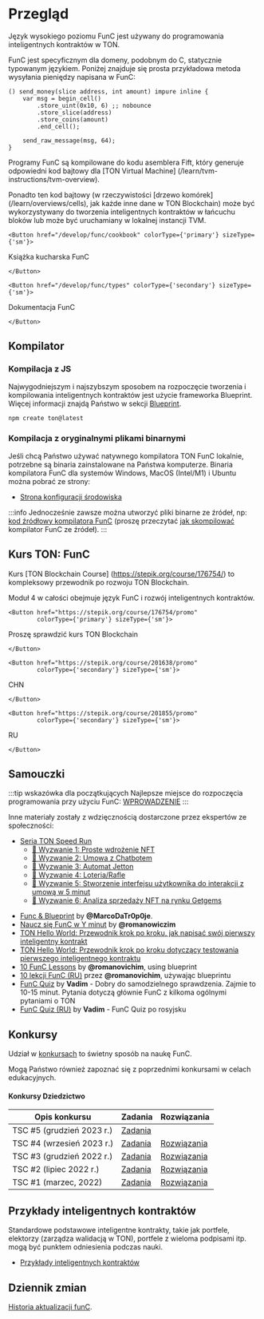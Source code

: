
# Przegląd

Język wysokiego poziomu FunC jest używany do programowania inteligentnych kontraktów w TON.

FunC jest specyficznym dla domeny, podobnym do C, statycznie typowanym językiem.
Poniżej znajduje się prosta przykładowa metoda wysyłania pieniędzy napisana w FunC:

```func
() send_money(slice address, int amount) impure inline {
    var msg = begin_cell()
        .store_uint(0x10, 6) ;; nobounce
        .store_slice(address)
        .store_coins(amount)
        .end_cell();

    send_raw_message(msg, 64);
}
```

Programy FunC są kompilowane do kodu asemblera Fift, który generuje odpowiedni kod bajtowy dla [TON Virtual Machine] (/learn/tvm-instructions/tvm-overview).

Ponadto ten kod bajtowy (w rzeczywistości [drzewo komórek] (/learn/overviews/cells), jak każde inne dane w TON Blockchain) może być wykorzystywany do tworzenia inteligentnych kontraktów w łańcuchu bloków lub może być uruchamiany w lokalnej instancji TVM.

```mdx-code-block
<Button href="/develop/func/cookbook" colorType={'primary'} sizeType={'sm'}>
```

Książka kucharska FunC

```mdx-code-block
</Button>
```

```mdx-code-block
<Button href="/develop/func/types" colorType={'secondary'} sizeType={'sm'}>
```

Dokumentacja FunC

```mdx-code-block
</Button>
```

## Kompilator

### Kompilacja z JS

Najwygodniejszym i najszybszym sposobem na rozpoczęcie tworzenia i kompilowania inteligentnych kontraktów jest użycie frameworka Blueprint. Więcej informacji znajdą Państwo w sekcji [Blueprint](/develop/smart-contracts/sdk/javascript).

```bash
npm create ton@latest
```

### Kompilacja z oryginalnymi plikami binarnymi

Jeśli chcą Państwo używać natywnego kompilatora TON FunC lokalnie, potrzebne są binaria zainstalowane na Państwa komputerze. Binaria kompilatora FunC dla systemów Windows, MacOS (Intel/M1) i Ubuntu można pobrać ze strony:

- [Strona konfiguracji środowiska](/develop/smart-contracts/environment/installation)

:::info
Jednocześnie zawsze można utworzyć pliki binarne ze źródeł, np:\
[kod źródłowy kompilatora FunC](https://github.com/ton-blockchain/ton/tree/master/crypto/func) (proszę przeczytać [jak skompilować](/develop/howto/compile#func) kompilator FunC ze źródeł).
:::

## Kurs TON: FunC

Kurs [TON Blockchain Course] (https://stepik.org/course/176754/) to kompleksowy przewodnik po rozwoju TON Blockchain.

Moduł 4 w całości obejmuje język FunC i rozwój inteligentnych kontraktów.

```mdx-code-block
<Button href="https://stepik.org/course/176754/promo" 
        colorType={'primary'} sizeType={'sm'}>
```

Proszę sprawdzić kurs TON Blockchain

```mdx-code-block
</Button>
```

```mdx-code-block
<Button href="https://stepik.org/course/201638/promo" 
        colorType={'secondary'} sizeType={'sm'}>
```

CHN

```mdx-code-block
</Button>
```

```mdx-code-block
<Button href="https://stepik.org/course/201855/promo" 
        colorType={'secondary'} sizeType={'sm'}>
```

RU

```mdx-code-block
</Button>
```

## Samouczki

:::tip wskazówka dla początkujących
Najlepsze miejsce do rozpoczęcia programowania przy użyciu FunC: [WPROWADZENIE](/develop/smart-contracts/)
:::

Inne materiały zostały z wdzięcznością dostarczone przez ekspertów ze społeczności:

- [Seria TON Speed Run](https://tonspeedrun.com/)
  - [🚩 Wyzwanie 1: Proste wdrożenie NFT](https://github.com/romanovichim/TONQuest1)
  - [🚩 Wyzwanie 2: Umowa z Chatbotem](https://github.com/romanovichim/TONQuest2)
  - [🚩 Wyzwanie 3: Automat Jetton](https://github.com/romanovichim/TONQuest3)
  - [🚩 Wyzwanie 4: Loteria/Rafle](https://github.com/romanovichim/TONQuest4)
  - [🚩 Wyzwanie 5: Stworzenie interfejsu użytkownika do interakcji z umową w 5 minut](https://github.com/romanovichim/TONQuest5)
  - [🚩 Wyzwanie 6: Analiza sprzedaży NFT na rynku Getgems](https://github.com/romanovichim/TONQuest6)

<!---->

- [Func & Blueprint](https://www.youtube.com/watch?v=7omBDfSqGfA&list=PLtUBO1QNEKwtO_zSyLj-axPzc9O9rkmYa) by **@MarcoDaTr0p0je**.
- [Naucz się FunC w Y minut](https://learnxinyminutes.com/docs/func/) by **@romanowiczim**
- [TON Hello World: Przewodnik krok po kroku, jak napisać swój pierwszy inteligentny kontrakt](https://ton-community.github.io/tutorials/02-contract/)
- [TON Hello World: Przewodnik krok po kroku dotyczący testowania pierwszego inteligentnego kontraktu](https://ton-community.github.io/tutorials/04-testing/)
- [10 FunC Lessons](https://github.com/romanovichim/TonFunClessons_Eng) by **@romanovichim**, using blueprint
- [10 lekcji FunC (RU)](https://github.com/romanovichim/TonFunClessons_ru) przez **@romanovichim**, używając blueprintu
- [FunC Quiz](https://t.me/toncontests/60) by **Vadim** - Dobry do samodzielnego sprawdzenia. Zajmie to 10-15 minut. Pytania dotyczą głównie FunC z kilkoma ogólnymi pytaniami o TON
- [FunC Quiz (RU)](https://t.me/toncontests/58?comment=14888) by **Vadim** - FunC Quiz po rosyjsku

## Konkursy

Udział w [konkursach](https://t.me/toncontests) to świetny sposób na naukę FunC.

Mogą Państwo również zapoznać się z poprzednimi konkursami w celach edukacyjnych.

#### Konkursy Dziedzictwo

| Opis konkursu                       | Zadania                                                                                                       | Rozwiązania                                                                                                                           |
| ----------------------------------- | ------------------------------------------------------------------------------------------------------------- | ------------------------------------------------------------------------------------------------------------------------------------- |
| TSC #5 (grudzień 2023 r.)           | [Zadania](https://github.com/ton-community/tsc5)                                                              |                                                                                                                                       |
| TSC #4 (wrzesień 2023 r.)           | [Zadania](https://github.com/ton-community/tsc4)                                                              | [Rozwiązania](/develop/smart-contracts/examples#ton-smart-challenge-4)                                                                |
| TSC #3 (grudzień 2022 r.)           | [Zadania](https://github.com/ton-blockchain/func-contest3)                                                    | [Rozwiązania](https://github.com/nns2009/TON-FunC-contest-3)                                                                          |
| TSC #2 (lipiec 2022 r.)             | [Zadania](https://github.com/ton-blockchain/func-contest2)                                                    | [Rozwiązania](https://github.com/ton-blockchain/func-contest2-solutions)                                                              |
| TSC #1 (marzec, 2022)               | [Zadania](https://github.com/ton-blockchain/func-contest1)                                                    | [Rozwiązania](https://github.com/ton-blockchain/func-contest1-solutions)                                                              |

## Przykłady inteligentnych kontraktów

Standardowe podstawowe inteligentne kontrakty, takie jak portfele, elektorzy (zarządza walidacją w TON), portfele z wieloma podpisami itp. mogą być punktem odniesienia podczas nauki.

- [Przykłady inteligentnych kontraktów](/develop/smart-contracts/examples)

## Dziennik zmian

[Historia aktualizacji funC](/develop/func/changelog).
